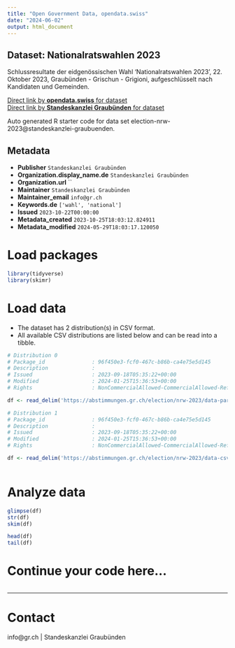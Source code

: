 ```yaml
---
title: "Open Government Data, opendata.swiss"
date: "2024-06-02"
output: html_document
---
```


## Dataset: Nationalratswahlen 2023

Schlussresultate der eidgenössischen Wahl 'Nationalratswahlen 2023', 22. Oktober 2023, Graubünden - Grischun - Grigioni, aufgeschlüsselt nach Kandidaten und Gemeinden.

[Direct link by **opendata.swiss** for dataset](https://opendata.swiss/de/dataset/nationalratswahlen-20231)<br>
[Direct link by **Standeskanzlei Graubünden** for dataset](https://abstimmungen.gr.ch/election/nrw-2023/data)

Auto generated R starter code for data set election-nrw-2023@standeskanzlei-graubuenden.

## Metadata

- **Publisher** `Standeskanzlei Graubünden`
- **Organization.display_name.de** `Standeskanzlei Graubünden`
- **Organization.url** ``
- **Maintainer** `Standeskanzlei Graubünden`
- **Maintainer_email** `info@gr.ch`
- **Keywords.de** `['wahl', 'national']`
- **Issued** `2023-10-22T00:00:00`
- **Metadata_created** `2023-10-25T18:03:12.824911`
- **Metadata_modified** `2024-05-29T18:03:17.120050`


# Load packages

```r

library(tidyverse)
library(skimr)

```

# Load data

-   The dataset has 2 distribution(s) in CSV format.
-   All available CSV distributions are listed below and can be read into a tibble.

```r

# Distribution 0
# Package_id               : 96f450e3-fcf0-467c-b86b-ca4e75e5d145
# Description              : 
# Issued                   : 2023-09-18T05:35:22+00:00
# Modified                 : 2024-01-25T15:36:53+00:00
# Rights                   : NonCommercialAllowed-CommercialAllowed-ReferenceRequired

df <- read_delim('https://abstimmungen.gr.ch/election/nrw-2023/data-parties-csv')

# Distribution 1
# Package_id               : 96f450e3-fcf0-467c-b86b-ca4e75e5d145
# Description              : 
# Issued                   : 2023-09-18T05:35:22+00:00
# Modified                 : 2024-01-25T15:36:53+00:00
# Rights                   : NonCommercialAllowed-CommercialAllowed-ReferenceRequired

df <- read_delim('https://abstimmungen.gr.ch/election/nrw-2023/data-csv')



```

# Analyze data

```r

glimpse(df)
str(df)
skim(df)

head(df)
tail(df)

```

# Continue your code here...

```r

```

------------------------------------------------------------------------

# Contact

info@gr.ch | Standeskanzlei Graubünden
